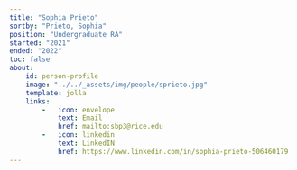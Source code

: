 ```yaml
---
title: "Sophia Prieto"
sortby: "Prieto, Sophia"
position: "Undergraduate RA"
started: "2021"
ended: "2022"
toc: false
about:
    id: person-profile
    image: "../../_assets/img/people/sprieto.jpg"
    template: jolla
    links:
        -   icon: envelope
            text: Email
            href: mailto:sbp3@rice.edu
        -   icon: linkedin
            text: LinkedIN
            href: https://www.linkedin.com/in/sophia-prieto-506460179
---
```

